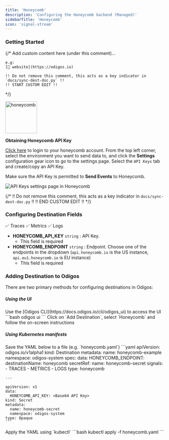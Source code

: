 ```yaml
---
title: 'Honeycomb'
description: 'Configuring the Honeycomb backend (Managed)'
sidebarTitle: 'Honeycomb'
icon: 'signal-stream'
---
```


### Getting Started

{/*
    Add custom content here (under this comment)...

    e.g:
    [🔗 website](https://odigos.io)

    !! Do not remove this comment, this acts as a key indicator in `docs/sync-dest-doc.py` !!
    !! START CUSTOM EDIT !!
*/}

<img src='https://d15jtxgb40qetw.cloudfront.net/honeycomb.svg' alt='honeycomb' width="100" height="100" className="not-prose" />

**Obtaining Honeycomb API Key**

[Click here](https://ui.honeycomb.io) to login to your honeycomb account.
From the top left corner, select the environment you want to send data to, and click the **Settings** configuration gear icon to go to the settings page.
Select the `API Keys` tab and create/copy an API Key.

Make sure the API Key is permitted to **Send Events** to Honeycomb.

<Frame>
  <img src="/backends/images/honeycomb.png" alt="API Keys settings page in Honeycomb" />
</Frame>

{/*
    !! Do not remove this comment, this acts as a key indicator in `docs/sync-dest-doc.py` !!
    !! END CUSTOM EDIT !!
*/}

### Configuring Destination Fields

<Accordion title="Supported Signals:">
  ✅ Traces
  ✅ Metrics
  ✅ Logs
</Accordion>

- **HONEYCOMB_API_KEY** `string` : API Key.
  - This field is required
- **HONEYCOMB_ENDPOINT** `string` : Endpoint. Choose one of the endpoints in the dropdown (`api.honeycomb.io` is the US instance, `api.eu1.honeycomb.io` is EU instance)
  - This field is required

### Adding Destination to Odigos

There are two primary methods for configuring destinations in Odigos:

##### **Using the UI**

<Steps>
  <Step>
    Use the [Odigos CLI](https://docs.odigos.io/cli/odigos_ui) to access the UI
    ```bash
    odigos ui
    ```
  </Step>
  <Step>
    Click on `Add Destination`, select `Honeycomb` and follow the on-screen instructions
  </Step>
</Steps>

##### **Using Kubernetes manifests**

<Steps>
  <Step>
    Save the YAML below to a file (e.g. `honeycomb.yaml`)
    ```yaml
    apiVersion: odigos.io/v1alpha1
    kind: Destination
    metadata:
      name: honeycomb-example
      namespace: odigos-system
    spec:
      data:
        HONEYCOMB_ENDPOINT: <Endpoint [api.honeycomb.io, api.eu1.honeycomb.io]>
      destinationName: honeycomb
      secretRef:
        name: honeycomb-secret
      signals:
      - TRACES
      - METRICS
      - LOGS
      type: honeycomb

    ---

    apiVersion: v1
    data:
      HONEYCOMB_API_KEY: <Base64 API Key>
    kind: Secret
    metadata:
      name: honeycomb-secret
      namespace: odigos-system
    type: Opaque
    ```
  </Step>
  <Step>
    Apply the YAML using `kubectl`
    ```bash
    kubectl apply -f honeycomb.yaml
    ```
  </Step>
</Steps>